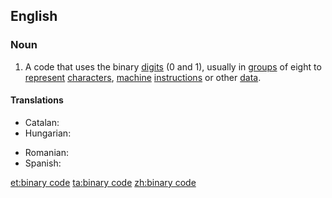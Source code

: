 ==English==

===Noun===
{{en-noun|sg=[[binary]] [[code]]|-}}

# {{computing}} A code that uses the binary [[digit]]s (0 and 1), usually in [[group]]s of eight to [[represent]] [[character]]s, [[machine]] [[instruction]]s or other [[data]].

====Translations====
{{trans-top|code that uses binary digits}}
* Catalan: {{t-|ca|codi binari|m}}
* Hungarian: {{t-|hu|bináris kód}}
{{trans-mid}}
* Romanian: {{t-|ro|cod binar|n}}
* Spanish: {{t+|es|código binario|m}}
{{trans-bottom}}

[[et:binary code]]
[[ta:binary code]]
[[zh:binary code]]